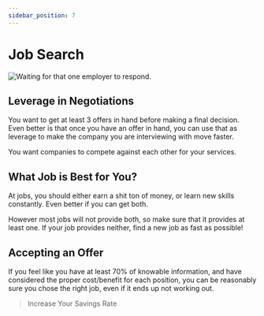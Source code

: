 ```yaml
---
sidebar_position: 7
---
```


# Job Search

![Waiting for that one employer to respond.](/img/employer-response.png)

## Leverage in Negotiations

You want to get at least 3 offers in hand before making a final decision. Even better is that once you have an offer in hand, you can use that as leverage to make the company you are interviewing with move faster. 

You want companies to compete against each other for your services.

## What Job is Best for You?

At jobs, you should either earn a shit ton of money, or learn new skills constantly. Even better if you can get both. 

However most jobs will not provide both, so make sure that it provides at least one. If your job provides neither, find a new job as fast as possible!

## Accepting an Offer

If you feel like you have at least 70% of knowable information, and have considered the proper cost/benefit for each position, you can be reasonably sure you chose the right job, even if it ends up not working out.

>Increase Your Savings Rate